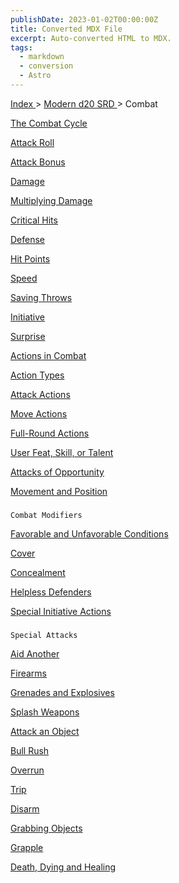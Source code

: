 ```yaml
---
publishDate: 2023-01-02T00:00:00Z
title: Converted MDX File
excerpt: Auto-converted HTML to MDX.
tags:
  - markdown
  - conversion
  - Astro
---
```







[
      Index
     ](-index)
     >
     [
      Modern d20 SRD
     ](modern-d20-srd-index)
     > Combat
    





[
     The Combat Cycle
    ](modern-d20-srd-combat-combat-cycle)




[
     Attack Roll
    ](modern-d20-srd-combat-attack-roll)




[
     Attack Bonus
    ](modern-d20-srd-combat-attack-bonus)




[
     Damage
    ](modern-d20-srd-combat-damage)




[
     Multiplying Damage
    ](modern-d20-srd-combat-multiplying-damage)




[
     Critical Hits
    ](modern-d20-srd-combat-critical-hits)




[
     Defense
    ](modern-d20-srd-combat-defense)




[
     Hit Points
    ](modern-d20-srd-combat-hit-points)




[
     Speed
    ](modern-d20-srd-combat-speed)




[
     Saving Throws
    ](modern-d20-srd-combat-saving-throws)




[
     Initiative
    ](modern-d20-srd-combat-initiative)




[
     Surprise
    ](modern-d20-srd-combat-surprise)




[
     Actions in Combat
    ](modern-d20-srd-combat-actions-in-combat)




[
     Action Types
    ](modern-d20-srd-combat-action-types)




[
     Attack Actions
    ](modern-d20-srd-combat-attack-actions)




[
     Move Actions
    ](modern-d20-srd-combat-move-actions)




[
     Full-Round Actions
    ](modern-d20-srd-combat-full-round-actions)




[
     User Feat, Skill, or Talent
    ](modern-d20-srd-combat-use-feat-skill-talent)




[
     Attacks of Opportunity
    ](modern-d20-srd-combat-attacks-of-opportunity)




[
     Movement and Position
    ](modern-d20-srd-combat-movement-and-position)



### 
    Combat Modifiers
   



[
     Favorable and Unfavorable Conditions
    ](modern-d20-srd-combat-favorable-unfavorable-conditions)




[
     Cover
    ](modern-d20-srd-combat-cover)




[
     Concealment
    ](modern-d20-srd-combat-concealment)








[
     Helpless Defenders
    ](modern-d20-srd-combat-helpless-defenders)




[
     Special Initiative Actions
    ](modern-d20-srd-combat-special-initiative-actions)



### 
    Special Attacks
   



[
     Aid Another
    ](modern-d20-srd-combat-aid-another)




[
     Firearms
    ](modern-d20-srd-combat-firearms)




[
     Grenades and Explosives
    ](modern-d20-srd-combat-grenades-explosives)




[
     Splash Weapons
    ](modern-d20-srd-combat-splash-weapons)




[
     Attack an Object
    ](modern-d20-srd-combat-attack-an-object)




[
     Bull Rush
    ](modern-d20-srd-combat-bull-rush)




[
     Overrun
    ](modern-d20-srd-combat-overrun)




[
     Trip
    ](modern-d20-srd-combat-trip)




[
     Disarm
    ](modern-d20-srd-combat-disarm)




[
     Grabbing Objects
    ](modern-d20-srd-combat-grabbing-objects)




[
     Grapple
    ](modern-d20-srd-combat-grapple)








[
     Death, Dying and Healing
    ](modern-d20-srd-combat-death-dying-healing)






